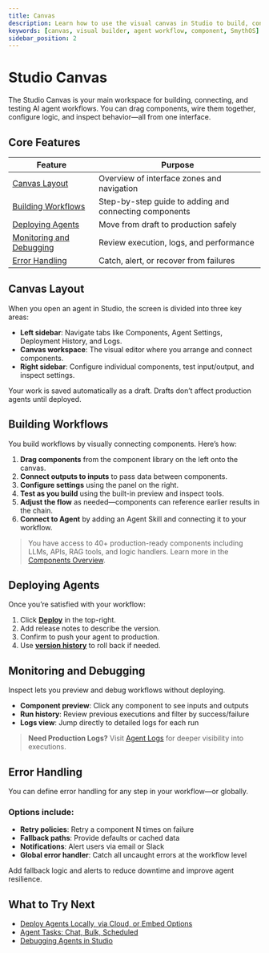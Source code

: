 ```yaml
---
title: Canvas
description: Learn how to use the visual canvas in Studio to build, connect, and debug AI workflows.
keywords: [canvas, visual builder, agent workflow, component, SmythOS]
sidebar_position: 2
---
```


# Studio Canvas

The Studio Canvas is your main workspace for building, connecting, and testing AI agent workflows. You can drag components, wire them together, configure logic, and inspect behavior—all from one interface.

<Spacer size="md" />

## Core Features

| Feature | Purpose |
|--------|---------|
| [Canvas Layout](#canvas-layout) | Overview of interface zones and navigation |
| [Building Workflows](#building-workflows) | Step-by-step guide to adding and connecting components |
| [Deploying Agents](#deploying-agents) | Move from draft to production safely |
| [Monitoring and Debugging](#monitoring-and-debugging) | Review execution, logs, and performance |
| [Error Handling](#error-handling) | Catch, alert, or recover from failures |

<Spacer size="md" />

## Canvas Layout

When you open an agent in Studio, the screen is divided into three key areas:

- **Left sidebar**: Navigate tabs like Components, Agent Settings, Deployment History, and Logs.
- **Canvas workspace**: The visual editor where you arrange and connect components.
- **Right sidebar**: Configure individual components, test input/output, and inspect settings.

<InfoCallout title="Auto-Save Enabled">
Your work is saved automatically as a draft. Drafts don’t affect production agents until deployed.
</InfoCallout>

<Spacer size="md" />

## Building Workflows

You build workflows by visually connecting components. Here’s how:

1. **Drag components** from the component library on the left onto the canvas.
2. **Connect outputs to inputs** to pass data between components.
3. **Configure settings** using the panel on the right.
4. **Test as you build** using the built-in preview and inspect tools.
5. **Adjust the flow** as needed—components can reference earlier results in the chain.
6. **Connect to Agent** by adding an Agent Skill and connecting it to your workflow.

> You have access to 40+ production-ready components including LLMs, APIs, RAG tools, and logic handlers. Learn more in the [Components Overview](/docs/agent-runtime/overview).

<Spacer size="md" />

## Deploying Agents

Once you’re satisfied with your workflow:

1. Click [**Deploy**](/docs/agent-deployments/overview) in the top-right.
2. Add release notes to describe the version.
3. Confirm to push your agent to production.
4. Use [**version history**](/docs/agent-deplyoments/versioning) to roll back if needed.

<Spacer size="md" />

## Monitoring and Debugging

Inspect lets you preview and debug workflows without deploying.

- **Component preview**: Click any component to see inputs and outputs
- **Run history**: Review previous executions and filter by success/failure
- **Logs view**: Jump directly to detailed logs for each run

> **Need Production Logs?** Visit [Agent Logs](/docs/agent-studio/manage-agents/logs) for deeper visibility into executions.

<Spacer size="md" />

## Error Handling

You can define error handling for any step in your workflow—or globally.

### Options include:

- **Retry policies**: Retry a component N times on failure
- **Fallback paths**: Provide defaults or cached data
- **Notifications**: Alert users via email or Slack
- **Global error handler**: Catch all uncaught errors at the workflow level

<TipCallout title="Best Practice">
Add fallback logic and alerts to reduce downtime and improve agent resilience.
</TipCallout>

<Spacer size="md" />

## What to Try Next

- [Deploy Agents Locally, via Cloud, or Embed Options](/docs/agent-deployments/overview)
- [Agent Tasks: Chat, Bulk, Scheduled](/docs/agent-studio/manage-agents/tasks)
- [Debugging Agents in Studio](/docs/agent-studio/build-agents/debugging)
